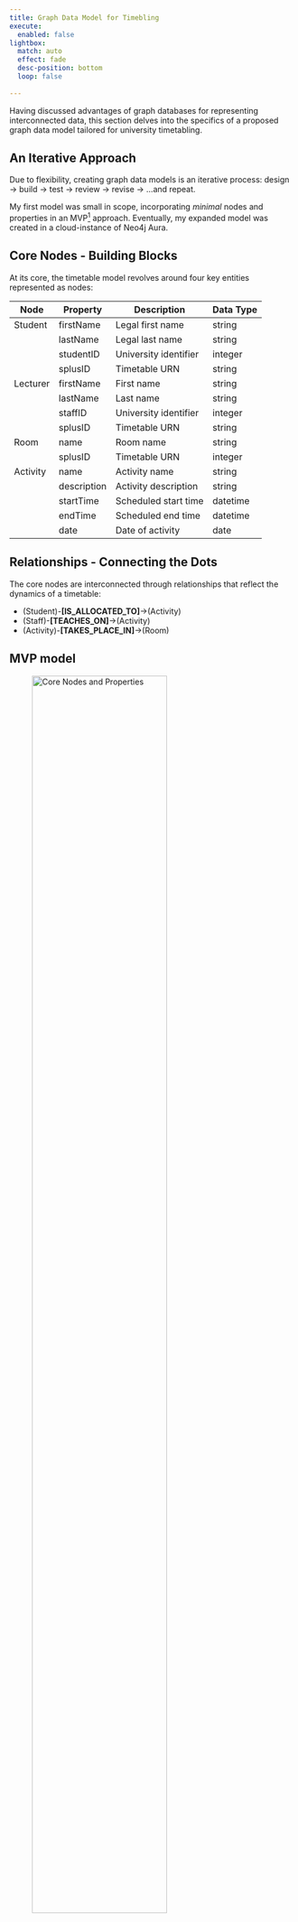 ```yaml
---
title: Graph Data Model for Timebling
execute: 
  enabled: false
lightbox:
  match: auto
  effect: fade
  desc-position: bottom
  loop: false
   
---
```


Having discussed advantages of graph databases for representing interconnected data, this section delves into the specifics of a proposed graph data model tailored for university timetabling.

## An Iterative Approach

Due to flexibility, creating graph data models is an iterative process: design -> build -> test -> review -> revise -\> ...and repeat. 

My first model was small in scope, incorporating *minimal* nodes and properties in an MVP[^4] approach.  Eventually, my expanded model was created in a cloud-instance of Neo4j Aura.

## Core Nodes - Building Blocks

At its core, the timetable model revolves around four key entities represented as nodes:


:::{.table}
| Node     | Property    | Description           | Data Type |
|----------|-------------|-----------------------|-----------|
| Student  | firstName   | Legal first name      | string    |
|          | lastName    | Legal last name       | string    |
|          | studentID   | University identifier | integer   |
|          | splusID     | Timetable URN         | string    |
| Lecturer | firstName   | First name            | string    |
|          | lastName    | Last name             | string    |
|          | staffID     | University identifier | integer   |
|          | splusID     | Timetable URN         | string    |
| Room     | name        | Room name             | string    |
|          | splusID     | Timetable URN         | integer   |
| Activity | name        | Activity name         | string    |
|          | description | Activity description  | string    |
|          | startTime   | Scheduled start time  | datetime  |
|          | endTime     | Scheduled end time    | datetime  |
|          | date        | Date of activity      | date      |

:::


## Relationships - Connecting the Dots

The core nodes are interconnected through relationships that reflect the dynamics of a timetable:

-   (Student)-**\[IS_ALLOCATED_TO\]**-\>(Activity)
-   (Staff)-**\[TEACHES_ON\]**-\>(Activity)
-   (Activity)-**\[TAKES_PLACE_IN\]**-\>(Room)

## MVP model 

![Core Nodes and Properties](./images/v1-core-nodes-rels-prop.png){width=75%}


![Neo4j Interface showing basic nodes and properties](./images/poc1-import-interface.png){width=75%}


[^4]: Minimum Viable Product: "First, a definition: the minimum viable product is that version of a new product which allows a team to collect the maximum amount of validated learning about customers with the least effort or in other words building the most minimum version of their product that will still allow them to learn." (Ries, 2024)
